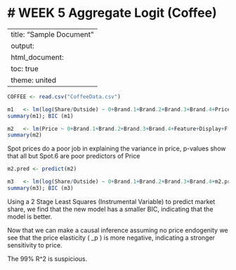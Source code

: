 # WEEK 5 Aggregate Logit (Coffee)
========================================================
---
title: "Sample Document"
output:
  html_document:
    toc: true
    theme: united
---

```r
COFFEE <- read.csv("CoffeeData.csv")

m1   <- lm(log(Share/Outside) ~ 0+Brand.1+Brand.2+Brand.3+Brand.4+Price+Feature+Display+F.D, data=COFFEE)
summary(m1); BIC (m1)

m2   <- lm(Price ~ 0+Brand.1+Brand.2+Brand.3+Brand.4+Feature+Display+F.D + Spot.1+Spot.2+Spot.3+Spot.4+Spot.5+Spot.6, data=COFFEE)
summary(m2)
```

Spot prices do a poor job in explaining the variance in price, p-values show that all but Spot.6 are poor predictors of Price

```r
m2.pred <- predict(m2)

m3   <- lm(log(Share/Outside) ~ 0+Brand.1+Brand.2+Brand.3+Brand.4+m2.pred+Feature+Display+F.D, data=COFFEE)
summary(m3); BIC (m3)
```

Using a 2 Stage Least Squares (Instrumental Variable) to predict market share, we find that the new model has a smaller BIC, indicating that the model is better.

Now that we can make a causal inference assuming no price endogenity we see that the price elasticity \( \beta_p \) is more negative, indicating a stronger sensitivity to price.

The 99% R^2 is suspicious.